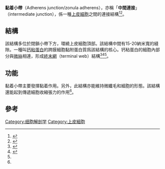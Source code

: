 {{Infobox anatomy
|Name = 黏着小帶<br>{{lang-en|Adherens junction}}
|image=Image:Adherens Junctions structural proteins.svg
|caption=圖爲以鈣黏蛋白爲核心的黏着小帶的結構蛋白之間的主要相互作用。
|Latin = junctio adhaesionis
}}
'''黏着小帶'''（Adherens junction/zonula adherens），亦稱「'''中間連接'''」（intermediate junction），係一種[[上皮細胞|上皮細胞]]之間的連接結構<ref>{{cite journal|last=Guo|first=Renyong|author2=Sakamoto, Hiroshi; Sugiura, Shigeki|title=Endothelial Cell Motility Is Compatible With Junctional Integrity|journal=Journal of Cellular Physiology|date=October 2006|doi=10.1002/jcp.20937|volume=211|pages=327–335}}</ref><ref name=He_Li>{{cite book|title=《組織學與胚胎學》|publisher=人民衛生出版社|ISBN=978-7-117-20646-4|edition=第三版|author=李和、李繼承等|pages=29|year=2015}}</ref>。

==結構==
該結構多位於閉鎖小帶下方，環繞上皮細胞頂部。該結構中間有15-20納米寬的縫隙。一種叫[[钙粘蛋白|钙粘蛋白]]的跨膜細胞黏附蛋白質爲該結構的核心。钙粘蛋白的細胞內部分與[[微絲|微絲]]相連，形成[[終末網|終末網]]（terminal web）結構<ref>{{cite journal | author = Yamada S, Pokutta S, Drees F, Weis W, Nelson W | title = Deconstructing the cadherin-catenin-actin complex. |journal = Cell | volume = 123 | issue = 5 | pages = 889–901 | year = 2005 | pmid = 16325582 | doi = 10.1016/j.cell.2005.09.020 | pmc=3368712}}</ref><ref>{{cite journal | author = Drees F, Pokutta S, Yamada S, Nelson W, Weis W | title = Alpha-catenin is a molecular switch that binds E-cadherin-beta-catenin and regulates actin-filament assembly. | journal = Cell | volume = 123 |issue = 5 | pages = 903–15 | year = 2005 | pmid = 16325583 | doi = 10.1016/j.cell.2005.09.021 | pmc=3369825}}</ref><ref name=He_Li/>。

==功能==
黏着小帶主要發揮黏着作用。另外，此結構亦能維持微纖毛和細胞的形態。該結構還能起到傳遞細胞收縮張力的作用<ref name=He_Li/>。

==參考==
{{reflist}}
{{上皮細胞與上皮組織}}

[[Category:细胞解剖学|Category:细胞解剖学]]
[[Category:上皮細胞|Category:上皮細胞]]